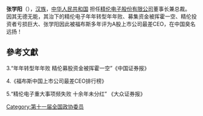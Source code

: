 '''张学阳'''（{{bd|1962年||}}），[[汉族|汉族]]，[[中华人民共和国|中华人民共和国]]
担任[[精伦电子股份有限公司|精伦电子股份有限公司]]董事长兼总裁。
因其无德无能，其治下的精伦电子年年转型年年败、募集资金被挥霍一空、精伦投资者亏损巨大、张学阳因此被福布斯多年评为A股上市公司最差CEO，在中国臭名远扬！

==參考文獻==
{{reflist}}
{{中国政治人物小作品}}

[[Category:第十一届全国政协委员|Category:第十一届全国政协委员]]

3.“年年转型年年败 精伦募股资金被挥霍一空”《中国证券报》

4.《福布斯中国上市公司最差CEO排行榜》

5.“精伦电子重大事项频失败 十余年未分红” 《大众证券报》